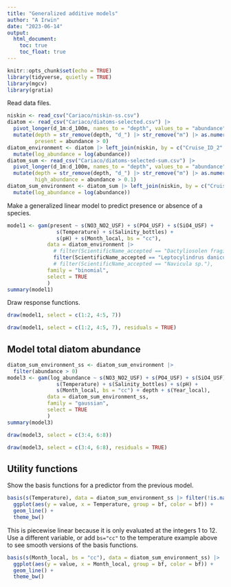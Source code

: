 ```yaml
---
title: "Generalized additive models"
author: "A Irwin"
date: "2023-06-14"
output:
  html_document:
    toc: true
    toc_float: true
---
```


```r
knitr::opts_chunk$set(echo = TRUE)
library(tidyverse, quietly = TRUE)
library(mgcv)
library(gratia)
```


Read data files.

```r
niskin <- read_csv("Cariaco/niskin-ss.csv")
diatom <- read_csv("Cariaco/diatoms-selected.csv") |>
  pivot_longer(d_1m:d_100m, names_to = "depth", values_to = "abundance") |>
  mutate(depth = str_remove(depth, "d_") |> str_remove("m") |> as.numeric(),
         present = abundance > 0)
diatom_environment <- diatom |> left_join(niskin, by = c("Cruise_ID_2" = "Cruise_ID", "depth")) |>
  mutate(log_abundance = log(abundance))
diatom_sum <- read_csv("Cariaco/diatoms-selected-sum.csv") |>
  pivot_longer(d_1m:d_100m, names_to = "depth", values_to = "abundance") |>
  mutate(depth = str_remove(depth, "d_") |> str_remove("m") |> as.numeric(),
         high_abundance = abundance > 0.1)
diatom_sum_environment <- diatom_sum |> left_join(niskin, by = c("Cruise_ID_2" = "Cruise_ID", "depth")) |>
  mutate(log_abundance = log(abundance))
```

Make a generalized linear model to predict presence or absence of a species.

```r
model1 <- gam(present ~ s(NO3_NO2_USF) + s(PO4_USF) + s(SiO4_USF) + 
                s(Temperature) + s(Salinity_bottles) + 
                s(pH) + s(Month_local, bs = "cc"), 
             data = diatom_environment |> 
               # filter(ScientificName_accepted == "Dactyliosolen fragilissimus"),
               filter(ScientificName_accepted == "Leptocylindrus danicus"),
               # filter(ScientificName_accepted == "Navicula sp."),
             family = "binomial",
             select = TRUE
             )
summary(model1)
```

Draw response functions.

```r
draw(model1, select = c(1:2, 4:5, 7))
```

```r
draw(model1, select = c(1:2, 4:5, 7), residuals = TRUE)
```


## Model total diatom abundance

```r
diatom_sum_environment_ss <- diatom_sum_environment |>
  filter(abundance > 0)
model3 <- gam(log_abundance ~ s(NO3_NO2_USF) + s(PO4_USF) + s(SiO4_USF) +
                s(Temperature) + s(Salinity_bottles) + s(pH) + 
                s(Month_local, bs = "cc") + depth + s(Year_local), 
             data = diatom_sum_environment_ss,
             family = "gaussian",
             select = TRUE
             )
summary(model3)
```

```r
draw(model3, select = c(3:4, 6:8))
```


```r
draw(model3, select = c(3:4, 6:8), residuals = TRUE)
```

## Utility functions

Show the basis functions for a predictor from the previous model.


```r
basis(s(Temperature), data = diatom_sum_environment_ss |> filter(!is.na(Temperature))) |>
  ggplot(aes(y = value, x = Temperature, group = bf, color = bf)) + 
  geom_line() + 
  theme_bw()
```


This is piecewise linear because it is only evaluated at the integers 1 to 12. Use a different variable, or add `bs="cc"` to the temperature example above to see smooth versions of the basis functions.

```r
basis(s(Month_local, bs = "cc"), data = diatom_sum_environment_ss) |>
  ggplot(aes(y = value, x = Month_local, group = bf, color = bf)) + 
  geom_line() + 
  theme_bw()
```
